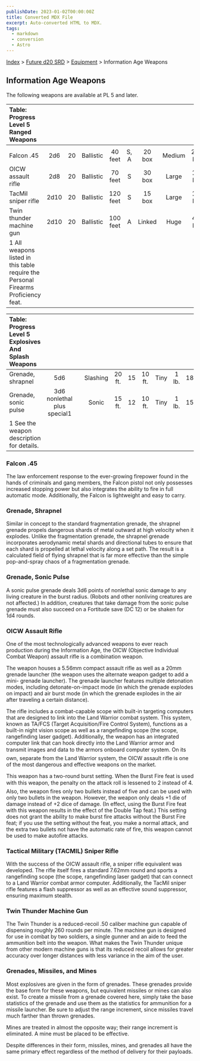```yaml
---
publishDate: 2023-01-02T00:00:00Z
title: Converted MDX File
excerpt: Auto-converted HTML to MDX.
tags:
  - markdown
  - conversion
  - Astro
---
```


[Index](-index) > [Future d20 SRD](future-d20-srd-index) > [Equipment](future-d20-srd-equipment-index) > Information Age Weapons

## Information Age Weapons

The following weapons are available at PL 5 and later.

| Table: Progress Level 5 Ranged Weapons                                             |      |     |           |          |      |        |        |         |     |          |
| :--------------------------------------------------------------------------------- | :--: | :-: | :-------: | :------: | :--: | :----: | :----: | :-----: | :-: | -------: |
|                                                                                    |      |     |           |          |      |        |        |         |     |          |
| Falcon .45                                                                         | 2d6  | 20  | Ballistic | 40 feet  | S, A | 20 box | Medium | 2.5 lb. | 18  | Lic (+1) |
| OICW assault rifle                                                                 | 2d8  | 20  | Ballistic | 70 feet  |  S   | 30 box | Large  | 18 lb.  | 26  | Mil (+3) |
| TacMil sniper rifle                                                                | 2d10 | 20  | Ballistic | 120 feet |  S   | 15 box | Large  | 14 lb.  | 21  | Res (+2) |
| Twin thunder machine gun                                                           | 2d10 | 20  | Ballistic | 100 feet |  A   | Linked |  Huge  | 42 lb.  | 22  | Mil (+3) |
| 1 All weapons listed in this table require the Personal Firearms Proficiency feat. |      |     |           |          |      |        |        |         |     |          |

| Table: Progress Level 5 Explosives And Splash Weapons |                             |     |          |        |     |        |      |       |     |          |
| :---------------------------------------------------- | :-------------------------: | :-: | :------: | :----: | :-: | :----: | :--: | :---: | :-: | -------: |
| Grenade, shrapnel                                     |             5d6             |     | Slashing | 20 ft. | 15  | 10 ft. | Tiny | 1 lb. | 18  | Mil (+3) |
| Grenade, sonic pulse                                  | 3d6 nonlethal plus special1 |     |  Sonic   | 15 ft. | 12  | 10 ft. | Tiny | 1 lb. | 15  | Res (+2) |
| 1 See the weapon description for details.             |                             |     |          |        |     |        |      |       |     |          |

### Falcon .45

The law enforcement response to the ever-growing firepower found in the hands of criminals and gang members, the Falcon pistol not only possesses increased stopping power but also integrates the ability to fire in full automatic mode. Additionally, the Falcon is lightweight and easy to carry.

### Grenade, Shrapnel

Similar in concept to the standard fragmentation grenade, the shrapnel grenade propels dangerous shards of metal outward at high velocity when it explodes. Unlike the fragmentation grenade, the shrapnel grenade incorporates aerodynamic metal shards and directional tubes to ensure that each shard is propelled at lethal velocity along a set path. The result is a calculated field of flying shrapnel that is far more effective than the simple pop-and-spray chaos of a fragmentation grenade.

### Grenade, Sonic Pulse

A sonic pulse grenade deals 3d6 points of nonlethal sonic damage to any living creature in the burst radius. (Robots and other nonliving creatures are not affected.) In addition, creatures that take damage from the sonic pulse grenade must also succeed on a Fortitude save (DC 12) or be shaken for 1d4 rounds.

### OICW Assault Rifle

One of the most technologically advanced weapons to ever reach production during the Information Age, the OICW (Objective Individual Combat Weapon) assault rifle is a combination weapon.

The weapon houses a 5.56mm compact assault rifle as well as a 20mm grenade launcher (the weapon uses the alternate weapon gadget to add a mini- grenade launcher). The grenade launcher features multiple detonation modes, including detonate-on-impact mode (in which the grenade explodes on impact) and air burst mode (in which the grenade explodes in the air after traveling a certain distance).

The rifle includes a combat-capable scope with built-in targeting computers that are designed to link into the Land Warrior combat system. This system, known as TA/FCS (Target Acquisition/Fire Control System), functions as a built-in night vision scope as well as a rangefinding scope (the scope, rangefinding laser gadget). Additionally, the weapon has an integrated computer link that can hook directly into the Land Warrior armor and transmit images and data to the armors onboard computer system. On its own, separate from the Land Warrior system, the OICW assault rifle is one of the most dangerous and effective weapons on the market.

This weapon has a two-round burst setting. When the Burst Fire feat is used with this weapon, the penalty on the attack roll is lessened to 2 instead of 4. Also, the weapon fires only two bullets instead of five and can be used with only two bullets in the weapon. However, the weapon only deals +1 die of damage instead of +2 dice of damage. (In effect, using the Burst Fire feat with this weapon results in the effect of the Double Tap feat.) This setting does not grant the ability to make burst fire attacks without the Burst Fire feat; if you use the setting without the feat, you make a normal attack, and the extra two bullets
not have the automatic rate of fire, this weapon cannot be used to make autofire attacks.

### Tactical Military (TACMIL) Sniper Rifle

With the success of the OICW assault rifle, a sniper rifle equivalent was developed. The rifle itself fires a standard 7.62mm round and sports a rangefinding scope (the scope, rangefinding laser gadget) that can connect to a Land Warrior combat armor computer. Additionally, the TacMil sniper rifle features a flash suppressor as well as an effective sound suppressor, ensuring maximum stealth.

### Twin Thunder Machine Gun

The Twin Thunder is a reduced-recoil .50 caliber machine gun capable of dispensing roughly 260 rounds per minute. The machine gun is designed for use in combat by two soldiers, a single gunner and an aide to feed the ammunition belt into the weapon. What makes the Twin Thunder unique from other modern machine guns is that its reduced recoil allows for greater accuracy over longer distances with less variance in the aim of the user.

### Grenades, Missiles, and Mines

Most explosives are given in the form of grenades. These grenades provide the base form for these weapons, but equivalent missiles or mines can also exist.
To create a missile from a grenade covered here, simply take the base statistics of the grenade and use them as the statistics for ammunition for a missile launcher. Be sure to adjust the range increment, since missiles travel much farther than thrown grenades.

Mines are treated in almost the opposite way; their range increment is eliminated. A mine must be placed to be effective.

Despite differences in their form, missiles, mines, and grenades all have the same primary effect regardless of the method of delivery for their payloads.
